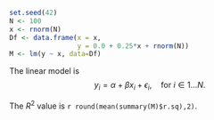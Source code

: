 ```r
set.seed(42)
N <- 100
x <- rnorm(N)
Df <- data.frame(x = x, 
                 y = 0.0 + 0.25*x + rnorm(N))
M <- lm(y ~ x, data=Df)
```

The linear model is
$$
y_i = \alpha + \beta x_i + \epsilon_i, 
\quad \text{for $i \in 1 \ldots N$}.
$$

The $R^2$ value is `r round(mean(summary(M)$r.sq),2)`.
